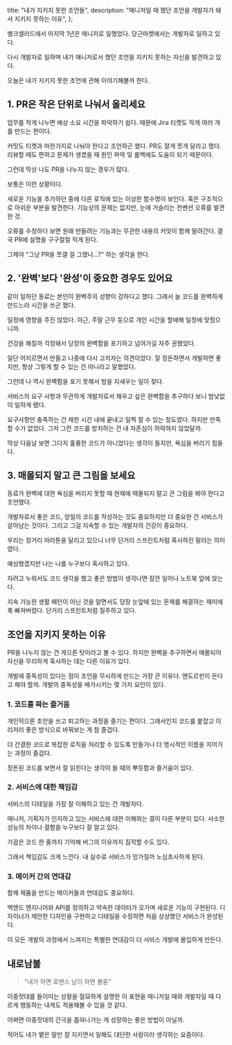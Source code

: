   title: "내가 지키지 못한 조언들",
  description: "매니저일 때 했던 조언을 개발자가 돼서 지키지 못하는 이유",
};

뱅크샐러드에서 마지막 1년은 매니저로 일했었다. 당근마켓에서는 개발자로 일하고 있다.

다시 개발자로 일하며 내가 매니저로서 했던 조언을 지키지 못하는 자신을 발견하고 있다.

오늘은 내가 지키지 못한 조언에 관해 이야기해볼까 한다.

## 1. PR은 작은 단위로 나눠서 올리세요

업무를 작게 나누면 예상 소요 시간을 파악하기 쉽다. 때문에 Jira 티켓도 작게 여러 개를 만드는 편이다.

커밋도 티켓과 마찬가지로 나눠야 한다고 조언하곤 했다. PR도 잘게 쪼개 달라고 했다. 리뷰할 때도 편하고 문제가 생겼을 때 원인 파악 및 롤백에도 도움이 되기 때문이다.

그런데 막상 나도 PR을 나누지 않는 경우가 많다.

보통은 이런 상황이다.

새로운 기능을 추가하던 중에 다른 로직에 있는 이상한 함수명이 보인다. 혹은 구조적으로 아쉬운 부분을 발견한다. 기능상의 문제는 없지만, 눈에 거슬리는 컨벤션 오류를 발견한 것.

오류를 수정하다 보면 원래 만들려는 기능과는 무관한 내용의 커밋이 함께 딸려간다. 결국 PR에 설명을 구구절절 적게 된다.

그제야 "그냥 PR을 쪼갤 걸 그랬나...?" 하는 생각을 한다.

## 2. '완벽'보다 '완성'이 중요한 경우도 있어요

같이 일하던 동료는 본인이 완벽주의 성향이 강하다고 했다. 그래서 늘 코드를 완벽하게 만드느라 시간을 쓰곤 했다.

일정에 영향을 주진 않았다. 야근, 주말 근무 등으로 개인 시간을 할애해 일정에 맞췄으니까.

건강을 해칠까 걱정돼서 당장의 완벽함을 포기하고 넘어가길 자주 권했었다.

일단 어지르면서 만들고 나중에 다시 고치자는 의견이었다. 잘 정돈하면서 개발하면 좋지만, 항상 그렇게 할 수 있는 건 아니라고 말했었다.

그런데 나 역시 완벽함을 포기 못해서 밤을 지새우는 일이 잦다.

서비스의 요구 사항과 무관하게 개발자로서 채우고 싶은 완벽함을 추구하다 보니 밤낮없이 일하게 됐다.

요구사항만 충족하는 건 제한 시간 내에 끝내고 일찍 잘 수 있는 정도였다. 하지만 만족할 수가 없었다. 그저 그런 코드를 방치하는 건 내 자존심이 허락하지 않았달까.

막상 다음날 보면 그다지 훌륭한 코드가 아니었다는 생각이 들지만, 욕심을 버리기 힘들다.

## 3. 매몰되지 말고 큰 그림을 보세요

동료가 완벽에 대한 욕심을 버리지 못할 때 현재에 매몰되지 말고 큰 그림을 봐야 한다고 조언했다.

개발자로서 좋은 코드, 양질의 코드를 작성하는 것도 중요하지만 더 중요한 건 서비스가 살아남는 것이다. 그리고 그걸 지속할 수 있는 개발자의 건강이 중요하다.

우리는 장거리 마라톤을 달리고 있으니 너무 단거리 스프린트처럼 혹사하진 말라는 의미였다.

예상했겠지만 나는 나를 누구보다 혹사하고 있다.

자려고 누워서도 코드 생각을 했고 좋은 방법이 생각나면 잠깐 일어나 노트북 앞에 앉는다.

지속 가능한 생활 패턴이 아닌 것을 알면서도 당장 눈앞에 있는 문제를 해결하는 재미에 푹 빠져버렸다. 단거리 스프린트처럼 질주하고 있다.

## 조언을 지키지 못하는 이유

PR을 나누지 않는 건 게으른 탓이라고 볼 수 있다. 하지만 완벽을 추구하면서 매몰되어 자신을 무리하게 혹사하는 데는 다른 이유가 있다.

개발에 중독성이 있다는 점이 조언을 무시하게 만드는 가장 큰 이유다. 엔도르핀이 돈다고 해야 할까. 개발의 중독성을 배가시키는 몇 가지 요인이 있다.

### 1. 코드를 짜는 즐거움

개인적으론 초안을 쓰고 퇴고하는 과정을 즐기는 편이다. 그래서인지 코드를 붙잡고 이리저리 좋은 방식으로 바꿔보는 게 참 즐겁다.

더 간결한 코드로 복잡한 로직을 처리할 수 있도록 만들거나 더 명시적인 이름을 지어가는 과정이 즐겁다.

정돈된 코드를 보면서 잘 읽힌다는 생각이 들 때의 뿌듯함과 즐거움이 있다.

### 2. 서비스에 대한 책임감

서비스의 디테일을 가장 잘 이해하고 있는 건 개발자다.

매니저, 기획자가 인지하고 있는 서비스에 대한 이해와는 결이 다른 부분이 있다. 사소한 성능의 차이나 결함을 누구보다 잘 알고 있다.

가끔은 코드 한 줄까지 기억해 버그의 이유까지 짐작할 수도 있다.

그래서 책임감도 크게 느낀다. 내 실수로 서비스가 망가질까 노심초사하게 된다.

### 3. 메이커 간의 연대감

함께 제품을 만드는 메이커들과 연대감도 중요하다.

백엔드 엔지니어와 API를 정의하고 약속한 데이터가 오가며 새로운 기능이 구현된다. 디자이너가 제안한 디자인을 구현하고 디테일을 수정하면 처음 상상했던 서비스가 완성된다.

이 모든 개발의 과정에서 느껴지는 특별한 연대감이 더 서비스 개발에 몰입하게 만든다.

## 내로남불

> "내가 하면 로맨스 남이 하면 불륜"

이중잣대를 들이미는 상황을 절묘하게 설명한 이 표현을 매니저일 때와 개발자일 때 다르게 행동하는 내게도 적용해볼 수 있을 것 같다.

어쩌면 이중잣대의 간극을 좁혀나가는 게 성장하는 좋은 방법이 아닐까.

적어도 내가 뱉은 말만 잘 지키면서 일해도 대단한 사람이라 생각하는 요즘이다.
